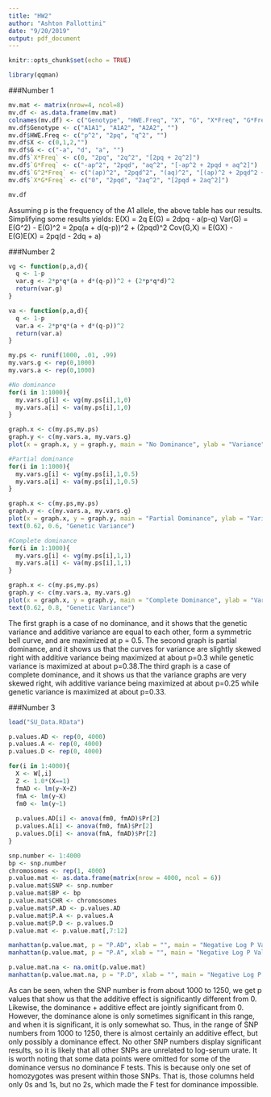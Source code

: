 ---
title: "HW2"
author: "Ashton Pallottini"
date: "9/20/2019"
output: pdf_document
---

```{r setup, include=FALSE}
knitr::opts_chunk$set(echo = TRUE)
```


```{r, warning=FALSE, message = FALSE}
library(qqman)
```


###Number 1

```{r}
mv.mat <- matrix(nrow=4, ncol=8)
mv.df <- as.data.frame(mv.mat)
colnames(mv.df) <- c("Genotype", "HWE.Freq", "X", "G", "X*Freq", "G*Freq", "G^2*Freq", "X*G*Freq")
mv.df$Genotype <- c("A1A1", "A1A2", "A2A2", "")
mv.df$HWE.Freq <- c("p^2", "2pq", "q^2", "")
mv.df$X <- c(0,1,2,"")
mv.df$G <- c("-a", "d", "a", "")
mv.df$`X*Freq` <- c(0, "2pq", "2q^2", "[2pq + 2q^2]")
mv.df$`G*Freq` <- c("-ap^2", "2pqd", "aq^2", "[-ap^2 + 2pqd + aq^2]")
mv.df$`G^2*Freq` <- c("(ap)^2", "2pqd^2", "(aq)^2", "[(ap)^2 + 2pqd^2 + (aq)^2]")
mv.df$`X*G*Freq` <- c("0", "2pqd", "2aq^2", "[2pqd + 2aq^2]")

mv.df
```

Assuming p is the frequency of the A1 allele, the above table has our results. Simplifying some results yields:
E(X) = 2q
E(G) = 2dpq - a(p-q)
Var(G) = E(G^2) - E(G)^2 = 2pq(a + d(q-p))^2 + (2pqd)^2
Cov(G,X) = E(GX) - E(G)E(X) = 2pq(d - 2dq + a)

###Number 2

```{r}
vg <- function(p,a,d){
  q <- 1-p
  var.g <- 2*p*q*(a + d*(q-p))^2 + (2*p*q*d)^2
  return(var.g)
}

va <- function(p,a,d){
  q <- 1-p
  var.a <- 2*p*q*(a + d*(q-p))^2
  return(var.a)
}

my.ps <- runif(1000, .01, .99)
my.vars.g <- rep(0,1000)
my.vars.a <- rep(0,1000)

#No dominance
for(i in 1:1000){
  my.vars.g[i] <- vg(my.ps[i],1,0)
  my.vars.a[i] <- va(my.ps[i],1,0)
}

graph.x <- c(my.ps,my.ps)
graph.y <- c(my.vars.a, my.vars.g)
plot(x = graph.x, y = graph.y, main = "No Dominance", ylab = "Variance", xlab = "p", text(.5,.3, "Additive Variance = Genetic Variance"))

#Partial dominance
for(i in 1:1000){
  my.vars.g[i] <- vg(my.ps[i],1,0.5)
  my.vars.a[i] <- va(my.ps[i],1,0.5)
}

graph.x <- c(my.ps,my.ps)
graph.y <- c(my.vars.a, my.vars.g)
plot(x = graph.x, y = graph.y, main = "Partial Dominance", ylab = "Variance", xlab = "p", text(.33,.48, "Additive Variance"))
text(0.62, 0.6, "Genetic Variance")

#Complete dominance
for(i in 1:1000){
  my.vars.g[i] <- vg(my.ps[i],1,1)
  my.vars.a[i] <- va(my.ps[i],1,1)
}

graph.x <- c(my.ps,my.ps)
graph.y <- c(my.vars.a, my.vars.g)
plot(x = graph.x, y = graph.y, main = "Complete Dominance", ylab = "Variance", xlab = "p", text(.33,.6, "Additive Variance"))
text(0.62, 0.8, "Genetic Variance")
```

The first graph is a case of no dominance, and it shows that the genetic variance and additive variance are equal to each other, form a symmetric bell curve, and are maximized at p = 0.5. The second graph is partial dominance, and it shows us that the curves for variance are slightly skewed right with additive variance being maximized at about p=0.3 while genetic variance is maximized at about p=0.38.The third graph is a case of complete dominance, and it shows us that the variance graphs are very skewed right, wih additive variance being maximized at about p=0.25 while genetic variance is maximized at about p=0.33.

###Number 3

```{r}
load("SU_Data.RData")
```

```{r}
p.values.AD <- rep(0, 4000)
p.values.A <- rep(0, 4000)
p.values.D <- rep(0, 4000)

for(i in 1:4000){
  X <- W[,i]
  Z <- 1.0*(X==1)
  fmAD <- lm(y~X+Z)
  fmA <- lm(y~X)
  fm0 <- lm(y~1)
  
  p.values.AD[i] <- anova(fm0, fmAD)$Pr[2]
  p.values.A[i] <- anova(fm0, fmA)$Pr[2]
  p.values.D[i] <- anova(fmA, fmAD)$Pr[2]
}
```

```{r}
snp.number <- 1:4000
bp <- snp.number
chromosomes <- rep(1, 4000)
p.value.mat <- as.data.frame(matrix(nrow = 4000, ncol = 6))
p.value.mat$SNP <- snp.number
p.value.mat$BP <- bp
p.value.mat$CHR <- chromosomes
p.value.mat$P.AD <- p.values.AD
p.value.mat$P.A <- p.values.A
p.value.mat$P.D <- p.values.D
p.value.mat <- p.value.mat[,7:12]
```

```{r}
manhattan(p.value.mat, p = "P.AD", xlab = "", main = "Negative Log P Values on Additivity + Dominance")
manhattan(p.value.mat, p = "P.A", xlab = "", main = "Negative Log P Values on Additivity")

p.value.mat.na <- na.omit(p.value.mat)
manhattan(p.value.mat.na, p = "P.D", xlab = "", main = "Negative Log P Values on Dominance", ylim = c(0,100))
```

As can be seen, when the SNP number is from about 1000 to 1250, we get p values that show us that the additive effect is significantly different from 0. Likewise, the dominance + additive effect are jointly significant from 0. However, the dominance alone is only sometimes significant in this range, and when it is significant, it is only somewhat so. Thus, in the range of SNP numbers from 1000 to 1250, there is almost certainly an additive effect, but only possibly a dominance effect. No other SNP numbers display significant results, so it is likely that all other SNPs are unrelated to log-serum urate. It is worth noting that some data points were omitted for some of the dominance versus no dominance F tests. This is because only one set of homozygotes was present within those SNPs. That is, those columns held only 0s and 1s, but no 2s, which made the F test for dominance impossible.
